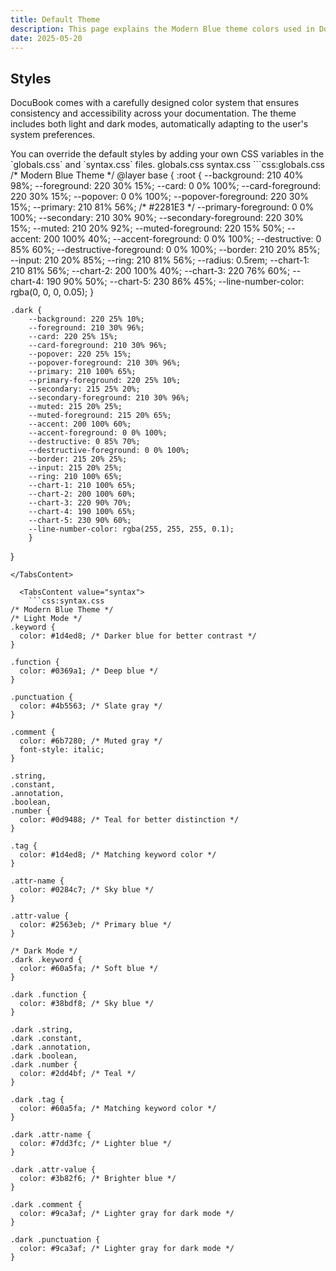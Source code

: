```yaml
---
title: Default Theme
description: This page explains the Modern Blue theme colors used in DocuBook, which is a default theme provided by DocuBook.
date: 2025-05-20
---
```


## Styles

DocuBook comes with a carefully designed color system that ensures consistency and accessibility across your documentation. The theme includes both light and dark modes, automatically adapting to the user's system preferences.

<Note type="note" title="note">
  You can override the default styles by adding your own CSS variables in the `globals.css` and `syntax.css` files.
</Note>

<Tabs defaultValue="globals" className="pt-5 pb-1">
  <TabsList>
    <TabsTrigger value="globals">globals.css</TabsTrigger>
    <TabsTrigger value="syntax">syntax.css</TabsTrigger>
  </TabsList>
  <TabsContent value="globals">
    ```css:globals.css
    /* Modern Blue Theme */
@layer base {
    :root {
        --background: 210 40% 98%;
        --foreground: 220 30% 15%;
        --card: 0 0% 100%;
        --card-foreground: 220 30% 15%;
        --popover: 0 0% 100%;
        --popover-foreground: 220 30% 15%;
        --primary: 210 81% 56%; /* #2281E3 */
        --primary-foreground: 0 0% 100%;
        --secondary: 210 30% 90%;
        --secondary-foreground: 220 30% 15%;
        --muted: 210 20% 92%;
        --muted-foreground: 220 15% 50%;
        --accent: 200 100% 40%;
        --accent-foreground: 0 0% 100%;
        --destructive: 0 85% 60%;
        --destructive-foreground: 0 0% 100%;
        --border: 210 20% 85%;
        --input: 210 20% 85%;
        --ring: 210 81% 56%;
        --radius: 0.5rem;
        --chart-1: 210 81% 56%;
        --chart-2: 200 100% 40%;
        --chart-3: 220 76% 60%;
        --chart-4: 190 90% 50%;
        --chart-5: 230 86% 45%;
        --line-number-color: rgba(0, 0, 0, 0.05);
        }

    .dark {
        --background: 220 25% 10%;
        --foreground: 210 30% 96%;
        --card: 220 25% 15%;
        --card-foreground: 210 30% 96%;
        --popover: 220 25% 15%;
        --popover-foreground: 210 30% 96%;
        --primary: 210 100% 65%;
        --primary-foreground: 220 25% 10%;
        --secondary: 215 25% 20%;
        --secondary-foreground: 210 30% 96%;
        --muted: 215 20% 25%;
        --muted-foreground: 215 20% 65%;
        --accent: 200 100% 60%;
        --accent-foreground: 0 0% 100%;
        --destructive: 0 85% 70%;
        --destructive-foreground: 0 0% 100%;
        --border: 215 20% 25%;
        --input: 215 20% 25%;
        --ring: 210 100% 65%;
        --chart-1: 210 100% 65%;
        --chart-2: 200 100% 60%;
        --chart-3: 220 90% 70%;
        --chart-4: 190 100% 65%;
        --chart-5: 230 90% 60%;
        --line-number-color: rgba(255, 255, 255, 0.1);
        }
}
```
</TabsContent>

  <TabsContent value="syntax">
    ```css:syntax.css
/* Modern Blue Theme */
/* Light Mode */
.keyword {
  color: #1d4ed8; /* Darker blue for better contrast */
}

.function {
  color: #0369a1; /* Deep blue */
}

.punctuation {
  color: #4b5563; /* Slate gray */
}

.comment {
  color: #6b7280; /* Muted gray */
  font-style: italic;
}

.string,
.constant,
.annotation,
.boolean,
.number {
  color: #0d9488; /* Teal for better distinction */
}

.tag {
  color: #1d4ed8; /* Matching keyword color */
}

.attr-name {
  color: #0284c7; /* Sky blue */
}

.attr-value {
  color: #2563eb; /* Primary blue */
}

/* Dark Mode */
.dark .keyword {
  color: #60a5fa; /* Soft blue */
}

.dark .function {
  color: #38bdf8; /* Sky blue */
}

.dark .string,
.dark .constant,
.dark .annotation,
.dark .boolean,
.dark .number {
  color: #2dd4bf; /* Teal */
}

.dark .tag {
  color: #60a5fa; /* Matching keyword color */
}

.dark .attr-name {
  color: #7dd3fc; /* Lighter blue */
}

.dark .attr-value {
  color: #3b82f6; /* Brighter blue */
}

.dark .comment {
  color: #9ca3af; /* Lighter gray for dark mode */
}

.dark .punctuation {
  color: #9ca3af; /* Lighter gray for dark mode */
}
```
</TabsContent>
</Tabs>
